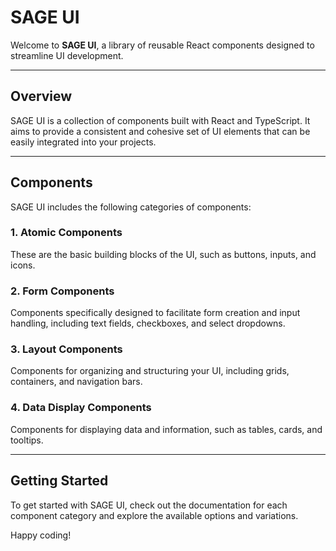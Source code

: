 
<Meta title="SAGE UI" />

# SAGE UI

Welcome to **SAGE UI**, a library of reusable React components designed to streamline UI development.

---

## Overview

SAGE UI is a collection of components built with React and TypeScript. It aims to provide a consistent and cohesive set of UI elements that can be easily integrated into your projects.

---

## Components

SAGE UI includes the following categories of components:

### 1. Atomic Components

These are the basic building blocks of the UI, such as buttons, inputs, and icons.

### 2. Form Components

Components specifically designed to facilitate form creation and input handling, including text fields, checkboxes, and select dropdowns.

### 3. Layout Components

Components for organizing and structuring your UI, including grids, containers, and navigation bars.

### 4. Data Display Components

Components for displaying data and information, such as tables, cards, and tooltips.

---

## Getting Started

To get started with SAGE UI, check out the documentation for each component category and explore the available options and variations.

Happy coding!
